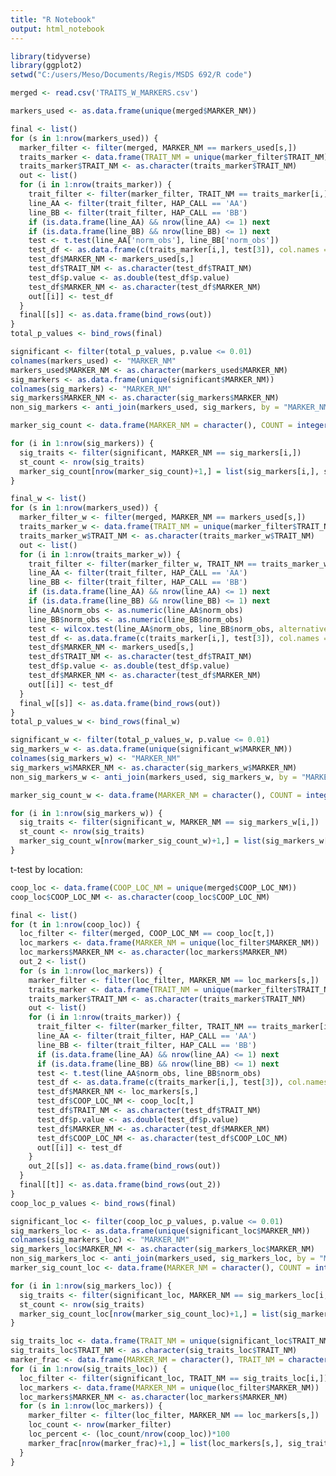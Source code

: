 ```yaml
---
title: "R Notebook"
output: html_notebook
---
```


```r
library(tidyverse)
library(ggplot2)
setwd("C:/users/Meso/Documents/Regis/MSDS 692/R code")
```

```r
merged <- read.csv('TRAITS_W_MARKERS.csv')
```

```r
markers_used <- as.data.frame(unique(merged$MARKER_NM))
```

```r
final <- list()
for (s in 1:nrow(markers_used)) {
  marker_filter <- filter(merged, MARKER_NM == markers_used[s,])
  traits_marker <- data.frame(TRAIT_NM = unique(marker_filter$TRAIT_NM))
  traits_marker$TRAIT_NM <- as.character(traits_marker$TRAIT_NM)
  out <- list()
  for (i in 1:nrow(traits_marker)) {
    trait_filter <- filter(marker_filter, TRAIT_NM == traits_marker[i,])
    line_AA <- filter(trait_filter, HAP_CALL == 'AA')
    line_BB <- filter(trait_filter, HAP_CALL == 'BB')
    if (is.data.frame(line_AA) && nrow(line_AA) <= 1) next
    if (is.data.frame(line_BB) && nrow(line_BB) <= 1) next
    test <- t.test(line_AA['norm_obs'], line_BB['norm_obs'])
    test_df <- as.data.frame(c(traits_marker[i,], test[3]), col.names = c('TRAIT_NM', 'p-value'))
    test_df$MARKER_NM <- markers_used[s,]
    test_df$TRAIT_NM <- as.character(test_df$TRAIT_NM)
    test_df$p.value <- as.double(test_df$p.value)
    test_df$MARKER_NM <- as.character(test_df$MARKER_NM)
    out[[i]] <- test_df
  }
  final[[s]] <- as.data.frame(bind_rows(out))
}
total_p_values <- bind_rows(final)
```

```r
significant <- filter(total_p_values, p.value <= 0.01)
colnames(markers_used) <- "MARKER_NM"
markers_used$MARKER_NM <- as.character(markers_used$MARKER_NM)
sig_markers <- as.data.frame(unique(significant$MARKER_NM))
colnames(sig_markers) <- "MARKER_NM"
sig_markers$MARKER_NM <- as.character(sig_markers$MARKER_NM)
non_sig_markers <- anti_join(markers_used, sig_markers, by = "MARKER_NM")

```

```r
marker_sig_count <- data.frame(MARKER_NM = character(), COUNT = integer(), stringsAsFactors = FALSE)
```


```r
for (i in 1:nrow(sig_markers)) {
  sig_traits <- filter(significant, MARKER_NM == sig_markers[i,])
  st_count <- nrow(sig_traits)
  marker_sig_count[nrow(marker_sig_count)+1,] = list(sig_markers[i,], st_count)
}
```

```r
final_w <- list()
for (s in 1:nrow(markers_used)) {
  marker_filter_w <- filter(merged, MARKER_NM == markers_used[s,])
  traits_marker_w <- data.frame(TRAIT_NM = unique(marker_filter$TRAIT_NM))
  traits_marker_w$TRAIT_NM <- as.character(traits_marker_w$TRAIT_NM)
  out <- list()
  for (i in 1:nrow(traits_marker_w)) {
    trait_filter <- filter(marker_filter_w, TRAIT_NM == traits_marker_w[i,])
    line_AA <- filter(trait_filter, HAP_CALL == 'AA')
    line_BB <- filter(trait_filter, HAP_CALL == 'BB')
    if (is.data.frame(line_AA) && nrow(line_AA) <= 1) next
    if (is.data.frame(line_BB) && nrow(line_BB) <= 1) next
    line_AA$norm_obs <- as.numeric(line_AA$norm_obs)
    line_BB$norm_obs <- as.numeric(line_BB$norm_obs)
    test <- wilcox.test(line_AA$norm_obs, line_BB$norm_obs, alternative = "two.sided")
    test_df <- as.data.frame(c(traits_marker[i,], test[3]), col.names = c('TRAIT_NM', 'p-value'))
    test_df$MARKER_NM <- markers_used[s,]
    test_df$TRAIT_NM <- as.character(test_df$TRAIT_NM)
    test_df$p.value <- as.double(test_df$p.value)
    test_df$MARKER_NM <- as.character(test_df$MARKER_NM)
    out[[i]] <- test_df
  }
  final_w[[s]] <- as.data.frame(bind_rows(out))
}
total_p_values_w <- bind_rows(final_w)
```

```r
significant_w <- filter(total_p_values_w, p.value <= 0.01)
sig_markers_w <- as.data.frame(unique(significant_w$MARKER_NM))
colnames(sig_markers_w) <- "MARKER_NM"
sig_markers_w$MARKER_NM <- as.character(sig_markers_w$MARKER_NM)
non_sig_markers_w <- anti_join(markers_used, sig_markers_w, by = "MARKER_NM")
```

```r
marker_sig_count_w <- data.frame(MARKER_NM = character(), COUNT = integer(), stringsAsFactors = FALSE)
```

```r
for (i in 1:nrow(sig_markers_w)) {
  sig_traits <- filter(significant_w, MARKER_NM == sig_markers_w[i,])
  st_count <- nrow(sig_traits)
  marker_sig_count_w[nrow(marker_sig_count_w)+1,] = list(sig_markers_w[i,], st_count)
}
```

t-test by location:
```r
coop_loc <- data.frame(COOP_LOC_NM = unique(merged$COOP_LOC_NM))
coop_loc$COOP_LOC_NM <- as.character(coop_loc$COOP_LOC_NM)
```



```r
final <- list()
for (t in 1:nrow(coop_loc)) {
  loc_filter <- filter(merged, COOP_LOC_NM == coop_loc[t,])
  loc_markers <- data.frame(MARKER_NM = unique(loc_filter$MARKER_NM))
  loc_markers$MARKER_NM <- as.character(loc_markers$MARKER_NM)
  out_2 <- list()
  for (s in 1:nrow(loc_markers)) {
    marker_filter <- filter(loc_filter, MARKER_NM == loc_markers[s,])
    traits_marker <- data.frame(TRAIT_NM = unique(marker_filter$TRAIT_NM))
    traits_marker$TRAIT_NM <- as.character(traits_marker$TRAIT_NM)
    out <- list()
    for (i in 1:nrow(traits_marker)) {
      trait_filter <- filter(marker_filter, TRAIT_NM == traits_marker[i,])
      line_AA <- filter(trait_filter, HAP_CALL == 'AA')
      line_BB <- filter(trait_filter, HAP_CALL == 'BB')
      if (is.data.frame(line_AA) && nrow(line_AA) <= 1) next
      if (is.data.frame(line_BB) && nrow(line_BB) <= 1) next
      test <- t.test(line_AA$norm_obs, line_BB$norm_obs)
      test_df <- as.data.frame(c(traits_marker[i,], test[3]), col.names = c('TRAIT_NM', 'p-value'))
      test_df$MARKER_NM <- loc_markers[s,]
      test_df$COOP_LOC_NM <- coop_loc[t,]
      test_df$TRAIT_NM <- as.character(test_df$TRAIT_NM)
      test_df$p.value <- as.double(test_df$p.value)
      test_df$MARKER_NM <- as.character(test_df$MARKER_NM)
      test_df$COOP_LOC_NM <- as.character(test_df$COOP_LOC_NM)
      out[[i]] <- test_df
    }
    out_2[[s]] <- as.data.frame(bind_rows(out))
  }
  final[[t]] <- as.data.frame(bind_rows(out_2))
}
coop_loc_p_values <- bind_rows(final)
```

```r
significant_loc <- filter(coop_loc_p_values, p.value <= 0.01)
sig_markers_loc <- as.data.frame(unique(significant_loc$MARKER_NM))
colnames(sig_markers_loc) <- "MARKER_NM"
sig_markers_loc$MARKER_NM <- as.character(sig_markers_loc$MARKER_NM)
non_sig_markers_loc <- anti_join(markers_used, sig_markers_loc, by = "MARKER_NM")
marker_sig_count_loc <- data.frame(MARKER_NM = character(), COUNT = integer(), stringsAsFactors = FALSE)
```


```r
for (i in 1:nrow(sig_markers_loc)) {
  sig_traits <- filter(significant_loc, MARKER_NM == sig_markers_loc[i,])
  st_count <- nrow(sig_traits)
  marker_sig_count_loc[nrow(marker_sig_count_loc)+1,] = list(sig_markers_loc[i,], st_count)
}
```

```r
sig_traits_loc <- data.frame(TRAIT_NM = unique(significant_loc$TRAIT_NM))
sig_traits_loc$TRAIT_NM <- as.character(sig_traits_loc$TRAIT_NM)
marker_frac <- data.frame(MARKER_NM = character(), TRAIT_NM = character(), PERCENT = numeric(), stringsAsFactors = FALSE)
for (i in 1:nrow(sig_traits_loc)) {
  loc_filter <- filter(significant_loc, TRAIT_NM == sig_traits_loc[i,])
  loc_markers <- data.frame(MARKER_NM = unique(loc_filter$MARKER_NM))
  loc_markers$MARKER_NM <- as.character(loc_markers$MARKER_NM)
  for (s in 1:nrow(loc_markers)) {
    marker_filter <- filter(loc_filter, MARKER_NM == loc_markers[s,])
    loc_count <- nrow(marker_filter)
    loc_percent <- (loc_count/nrow(coop_loc))*100
    marker_frac[nrow(marker_frac)+1,] = list(loc_markers[s,], sig_traits_loc[i,], loc_percent)
  }
}
```

